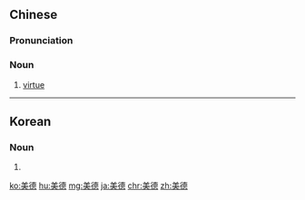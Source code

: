 ==Chinese==
{{zh-forms}}

===Pronunciation===
{{zh-pron
|m=měidé
|h=pfs=mî-tet
|mn=bí-tek
|cat=noun
}}

===Noun===
{{zh-noun}}

# [[virtue]]

----

==Korean==
{{ko-hanjatab|美|德}}

===Noun===
{{ko-noun|rv=mideok|hangeul=미덕}}

# {{hanja form of|미덕|virtue}}

[[ko:美德]]
[[hu:美德]]
[[mg:美德]]
[[ja:美德]]
[[chr:美德]]
[[zh:美德]]